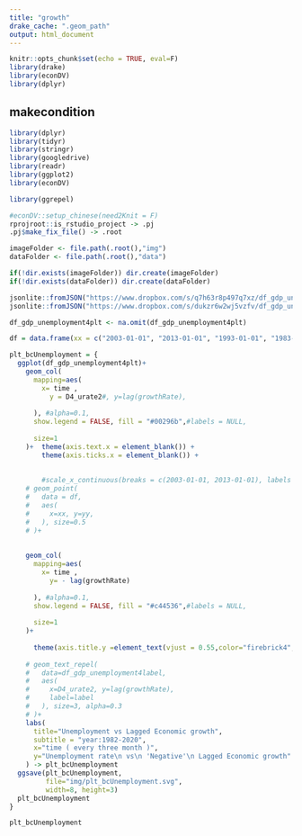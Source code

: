---
title: "growth"
drake_cache: ".geom_path"
output: html_document
---


```{r setup, include=FALSE, drake=F}
knitr::opts_chunk$set(echo = TRUE, eval=F)
library(drake)
library(econDV)
library(dplyr)

```

## makecondition

```{r makecondition}
library(dplyr)
library(tidyr)
library(stringr)
library(googledrive)
library(readr)
library(ggplot2)
library(econDV)

library(ggrepel)

#econDV::setup_chinese(need2Knit = F)
rprojroot::is_rstudio_project -> .pj
.pj$make_fix_file() -> .root

imageFolder <- file.path(.root(),"img")
dataFolder <- file.path(.root(),"data")

if(!dir.exists(imageFolder)) dir.create(imageFolder)
if(!dir.exists(dataFolder)) dir.create(dataFolder)

jsonlite::fromJSON("https://www.dropbox.com/s/q7h63r8p497q7xz/df_gdp_unemployment4label.json?dl=1") -> df_gdp_unemployment4label
jsonlite::fromJSON("https://www.dropbox.com/s/dukzr6w2wj5vzfv/df_gdp_unemployment4plt.json?dl=1") -> df_gdp_unemployment4plt

df_gdp_unemployment4plt <- na.omit(df_gdp_unemployment4plt)

df = data.frame(xx = c("2003-01-01", "2013-01-01", "1993-01-01", "1983-01-01"), yy = c(0,0,0, 0))
```


```{r plt_bcUnemployment}
plt_bcUnemployment = {
  ggplot(df_gdp_unemployment4plt)+
    geom_col(
      mapping=aes(
        x= time , 
          y = D4_urate2#, y=lag(growthRate),
        
      ), #alpha=0.1,
      show.legend = FALSE, fill = "#00296b",#labels = NULL,
      
      size=1
    )+  theme(axis.text.x = element_blank()) +
        theme(axis.ticks.x = element_blank()) +
    
    
        #scale_x_continuous(breaks = c(2003-01-01, 2013-01-01), labels = c('2003', '2013')) +
    # geom_point(
    #   data = df,
    #   aes(
    #     x=xx, y=yy,
    #   ), size=0.5
    # )+
    
    
    geom_col(
      mapping=aes(
        x= time , 
          y= - lag(growthRate)
        
      ), #alpha=0.1,
      show.legend = FALSE, fill = "#c44536",#labels = NULL,
      
      size=1
    )+
    
      theme(axis.title.y =element_text(vjust = 0.55,color="firebrick4",angle=0))+
    
    # geom_text_repel(
    #   data=df_gdp_unemployment4label,
    #   aes(
    #     x=D4_urate2, y=lag(growthRate),
    #     label=label
    #   ), size=3, alpha=0.3
    # )+
    labs(
      title="Unemployment vs Lagged Economic growth",
      subtitle = "year:1982-2020",
      x="time ( every three month )",
      y="Unemployment rate\n vs\n 'Negative'\n Lagged Economic growth"
    ) -> plt_bcUnemployment
  ggsave(plt_bcUnemployment,
         file="img/plt_bcUnemployment.svg",
         width=8, height=3)  
  plt_bcUnemployment
}
```


```{r}
plt_bcUnemployment
```

